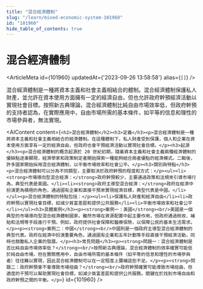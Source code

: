 ```yaml
---
title: "混合經濟體制"
slug: "/learn/mixed-economic-system-101960"
id: "101960"
hide_table_of_contents: true
---
```



# 混合經濟體制

<ArticleMeta id={101960} updatedAt={'2023-09-26 13:58:58'} alias={`[]`} />
<div className='border-solid border-b border-t-0 my-4 border-[var(--ifm-color-gray-300)]' />

混合經濟體制是一種將資本主義和社會主義相結合的體制。混合經濟體制保護私人財產，並允許在資本使用方面擁有一定的經濟自由，但也允許政府幹預經濟活動以實現社會目標。按照新古典理論，混合經濟體制比純自由市場效率低，但政府幹預的支持者認為，在實際應用中，自由市場所需的基本條件，如平等的信息和理性的市場參與者，無法實現。

<AIContent content={`<h2>混合經濟體制</h2><h3>定義</h3><p>混合經濟體制是一種將資本主義和社會主義相結合的經濟體制。在這種體制下，私人財產受到保護，個人和企業在資本使用方面享有一定的經濟自由，但政府也會干預經濟活動以實現社會目標。</p><h3>起源</h3><p>混合經濟體制的概念起源於 20 世紀初期，隨着資本主義和社會主義兩種經濟體制的優缺點逐漸顯現，經濟學家和政策制定者開始探索一種能夠結合兩者優點的經濟模式。二戰後，許多國家開始採用混合經濟體制，以平衡市場效率和社會公平。</p><h3>類別與特點</h3><p>混合經濟體制可以分為不同類型，主要取決於政府幹預的程度和方式：</p><ul><li><strong>市場導向型混合經濟：</strong>政府幹預較少，主要通過政策和法規來引導市場行為，典型代表是美國。</li><li><strong>政府主導型混合經濟：</strong>政府在經濟中扮演更為積極的角色，通過國有企業和直接干預來實現經濟目標，典型代表是中國。</li></ul><p>混合經濟體制的特點包括：</p><ul><li>保護私人財產和經濟自由</li><li>政府幹預以實現社會目標，如減少貧富差距和提供公共服務</li><li>平衡市場效率和社會公平</li></ul><h3>具體案例</h3><p><strong>案例一：美國</strong><br/>美國是一個典型的市場導向型混合經濟體制國家。雖然市場在資源配置中起主要作用，但政府通過税收、補貼和法規等手段進行干預。例如，政府提供社會保障和醫療保險，以保障公民的基本生活需求。</p><p><strong>案例二：中國</strong><br/>中國則是一個政府主導型混合經濟體制的典型代表。政府在經濟中扮演重要角色，通過國有企業和五年計劃等手段直接干預經濟活動，同時也鼓勵私人企業的發展。</p><h3>常見問題</h3><p><strong>問題一：混合經濟體制是否比純自由市場效率低？</strong><br/>按照新古典理論，混合經濟體制的效率確實可能低於純自由市場，但在實際應用中，自由市場所需的基本條件（如平等的信息和理性的市場參與者）往往難以實現，因此混合經濟體制可以在一定程度上彌補這些不足。</p><p><strong>問題二：政府幹預會不會導致市場扭曲？</strong><br/>政府幹預確實可能導致市場扭曲，但適度的干預可以幫助實現社會目標，如減少貧富差距和提供公共服務。關鍵在於找到市場自由和政府幹預之間的平衡。</p>`} id={101960} />
